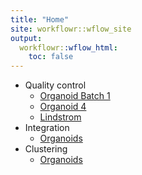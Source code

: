 ```yaml
---
title: "Home"
site: workflowr::wflow_site
output:
  workflowr::wflow_html:
    toc: false
---
```


* Quality control
    * [Organoid Batch 1](01_Organoid123_QC.html)
    * [Organoid 4](02_Organoid4_QC.html)
    * [Lindstrom](05_Lindstrom_QC.html)
* Integration
    * [Organoids](03_Organoids_Integration.html)
* Clustering
    * [Organoids](04_Organoids_Clustering.html)
